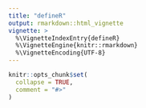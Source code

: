 ```yaml
---
title: "defineR"
output: rmarkdown::html_vignette
vignette: >
  %\VignetteIndexEntry{defineR}
  %\VignetteEngine{knitr::rmarkdown}
  %\VignetteEncoding{UTF-8}
---
```


```r
knitr::opts_chunk$set(
  collapse = TRUE,
  comment = "#>"
)
```

